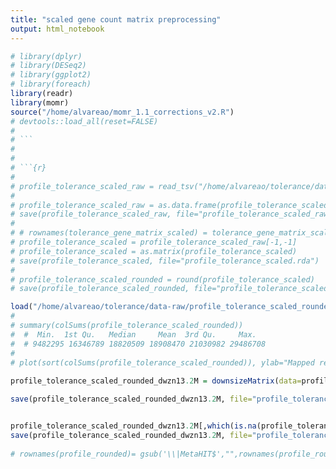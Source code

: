 ```yaml
---
title: "scaled gene count matrix preprocessing"
output: html_notebook
---
```



```r
# library(dplyr)
# library(DESeq2)
# library(ggplot2)
# library(foreach)
library(readr)
library(momr)
source("/home/alvareao/momr_1.1_corrections_v2.R")
# devtools::load_all(reset=FALSE)
# 
# ```
# 
# 
# ```{r}
# 
# profile_tolerance_scaled_raw = read_tsv("/home/alvareao/tolerance/data-raw/scaled_normalization_counts.txt")
# 
# profile_tolerance_scaled_raw = as.data.frame(profile_tolerance_scaled_raw)
# save(profile_tolerance_scaled_raw, file="profile_tolerance_scaled_raw.rda")
# 
# # rownames(tolerance_gene_matrix_scaled) = tolerance_gene_matrix_scaled$X1
# profile_tolerance_scaled = profile_tolerance_scaled_raw[-1,-1]
# profile_tolerance_scaled = as.matrix(profile_tolerance_scaled)
# save(profile_tolerance_scaled, file="profile_tolerance_scaled.rda")
# 
# profile_tolerance_scaled_rounded = round(profile_tolerance_scaled)
# save(profile_tolerance_scaled_rounded, file="profile_tolerance_scaled_rounded.rda")

load("/home/alvareao/tolerance/data-raw/profile_tolerance_scaled_rounded.rda")
# 
# summary(colSums(profile_tolerance_scaled_rounded))
#  #  Min.  1st Qu.   Median     Mean  3rd Qu.     Max. 
#  # 9482295 16346789 18820509 18908470 21030982 29486708 
# 
# plot(sort(colSums(profile_tolerance_scaled_rounded)), ylab="Mapped reads", main="downsizing_threshold")
 
profile_tolerance_scaled_rounded_dwzn13.2M = downsizeMatrix(data=profile_tolerance_scaled_rounded, level=13200000, HQ_reads=NULL,repetitions=1)

save(profile_tolerance_scaled_rounded_dwzn13.2M, file="profile_tolerance_scaled_rounded_dwzn13.2M.rda", compress=T)


profile_tolerance_scaled_rounded_dwzn13.2M[,which(is.na(profile_tolerance_scaled_rounded_dwzn13.2M[1,]))] = profile_tolerance_scaled_rounded[,which(is.na(profile_tolerance_scaled_rounded_dwzn13.2M[1,]))]
save(profile_tolerance_scaled_rounded_dwzn13.2M, file="profile_tolerance_scaled_rounded_dwzn13.2M_final.RData", compress=T)
 
# rownames(profile_rounded)= gsub('\\|MetaHIT$',"",rownames(profile_rounded))

```

```r


```

